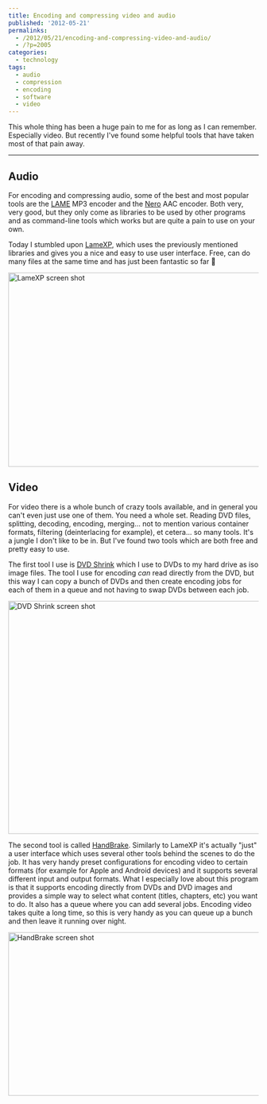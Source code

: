 ---
title: Encoding and compressing video and audio
published: '2012-05-21'
permalinks:
  - /2012/05/21/encoding-and-compressing-video-and-audio/
  - /?p=2005
categories:
  - technology
tags:
  - audio
  - compression
  - encoding
  - software
  - video
---

This whole thing has been a huge pain to me for as long as I can remember. Especially video. But recently I've found some helpful tools that have taken most of that pain away.

<hr className="fix" />

## Audio

For encoding and compressing audio, some of the best and most popular tools are the [LAME](http://lame.sourceforge.net/) MP3 encoder and the [Nero](http://www.nero.com/enu/company/about-nero/nero-aac-codec.php) AAC encoder. Both very, very good, but they only come as libraries to be used by other programs and as command-line tools which works but are quite a pain to use on your own.

Today I stumbled upon [LameXP](http://lamexp.sourceforge.net), which uses the previously mentioned libraries and gives you a nice and easy to use user interface. Free, can do many files at the same time and has just been fantastic so far 🙂

<img
  src="/blog/encoding-and-compressing-video-and-audio/LameXP.png"
  alt="LameXP screen shot"
  title="LameXP"
  width="540"
  height="391"
  className="aligncenter size-large wp-image-2006"
/>

## Video

For video there is a whole bunch of crazy tools available, and in general you can't even just use one of them. You need a whole set. Reading DVD files, splitting, decoding, encoding, merging... not to mention various container formats, filtering (deinterlacing for example), et cetera... so many tools. It's a jungle I don't like to be in. But I've found two tools which are both free and pretty easy to use.

The first tool I use is [DVD Shrink](http://www.dvdshrink.org/what_en.php) which I use to DVDs to my hard drive as iso image files. The tool I use for encoding _can_ read directly from the DVD, but this way I can copy a bunch of DVDs and then create encoding jobs for each of them in a queue and not having to swap DVDs between each job.

<img
  src="/blog/encoding-and-compressing-video-and-audio/DVDShrink.png"
  alt="DVD Shrink screen shot"
  title="DVD Shrink"
  width="540"
  height="469"
/>

The second tool is called [HandBrake](https://handbrake.fr/). Similarly to LameXP it's actually "just" a user interface which uses several other tools behind the scenes to do the job. It has very handy preset configurations for encoding video to certain formats (for example for Apple and Android devices) and it supports several different input and output formats. What I especially love about this program is that it supports encoding directly from DVDs and DVD images and provides a simple way to select what content (titles, chapters, etc) you want to do. It also has a queue where you can add several jobs. Encoding video takes quite a long time, so this is very handy as you can queue up a bunch and then leave it running over night.

<img
  src="/blog/encoding-and-compressing-video-and-audio/HandBrake.png"
  alt="HandBrake screen shot"
  title="HandBrake"
  width="540"
  height="329"
/>
